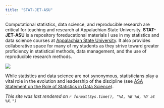 ```yaml
---
title: "STAT-JET-ASU"
---
```


Computational statistics, data science, and reproducible research are critical for teaching and research at Appalachian State University. **STAT-JET-ASU** is a repository foreducational materials I use in my statistics and data science courses at [Appalachian State University](http://www.appstate.edu/). It also provides collaborative space for many of my students as they strive toward greater proficiency in statistical methods, data management, and the use of reproducible research methods. 

![](http://i.imgur.com/aoz1BJy.jpg)

While statistics and data science are not synonymous, statisticians play a vital role in the evolution and leadership of the discipline (see [ASA Statement on the Role of Statistics in Data Science](http://magazine.amstat.org/blog/2015/10/01/asa-statement-on-the-role-of-statistics-in-data-science/)).

*This site was last rendered on `r format(Sys.time(), "%A, %B %d, %Y at %X.")`*

